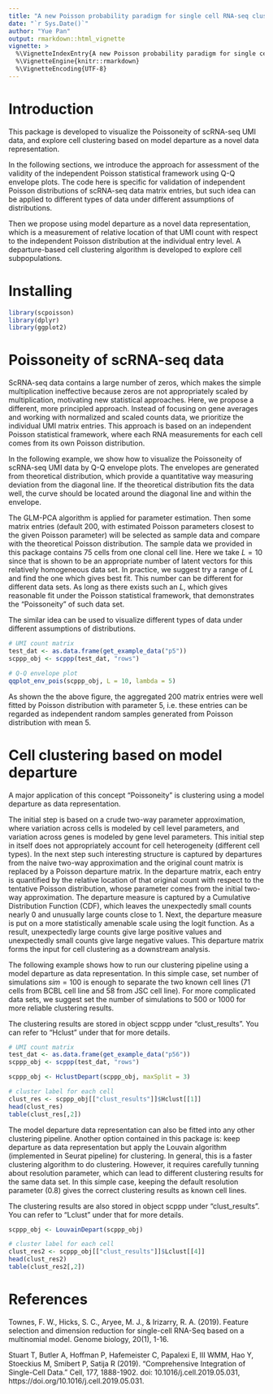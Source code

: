 ```yaml
---
title: "A new Poisson probability paradigm for single cell RNA-seq clustering"
date: "`r Sys.Date()`"
author: "Yue Pan"
output: rmarkdown::html_vignette
vignette: >
  %\VignetteIndexEntry{A new Poisson probability paradigm for single cell RNA-seq clustering}
  %\VignetteEngine{knitr::rmarkdown}
  %\VignetteEncoding{UTF-8}
---
```


# Introduction

This package is developed to visualize the Poissoneity of scRNA-seq UMI data, and explore cell clustering based on model departure as a novel data representation. 

In the following sections, we introduce the approach for assessment of the validity of the independent Poisson statistical framework using Q-Q envelope plots. The code here is specific for validation of independent Poisson distributions of scRNA-seq data matrix entries, but such idea can be applied to different types of data under different assumptions of distributions.

Then we propose using model departure as a novel data representation, which is a measurement of relative location of that UMI count with respect to the independent Poisson distribution at the individual entry level. A departure-based cell clustering algorithm is developed to explore cell subpopulations.

# Installing

```r
library(scpoisson)
library(dplyr)
library(ggplot2)
```

# Poissoneity of scRNA-seq data

ScRNA-seq data contains a large number of zeros, which makes the simple multiplication ineffective because zeros are not appropriately scaled by multiplication, motivating new statistical approaches. Here, we propose a different, more principled approach. Instead of focusing on gene averages and working with normalized and scaled counts data, we prioritize the individual UMI matrix entries. This approach is based on an independent Poisson statistical framework, where each RNA measurements for each cell comes from its own Poisson distribution. 

In the following example, we show how to visualize the Poissoneity of scRNA-seq UMI data by Q-Q envelope plots. The envelopes are generated from theoretical distribution, which provide a quantitative way measuring deviation from the diagonal line. If the theoretical distribution fits the data well, the curve should be located around the diagonal line and within the envelope. 

The GLM-PCA algorithm is applied for parameter estimation. Then some matrix entries (default 200, with estimated Poisson parameters closest to the given Poisson parameter) will be selected as sample data and compare with the theoretical Poisson distribution. The sample data we provided in this package contains 75 cells from one clonal cell line. Here we take $L=10$ since that is shown to be an appropriate number of latent vectors for this relatively homogeneous data set. In practice, we suggest try a range of $L$ and find the one which gives best fit. This number can be different for different data sets. As long as there exists such an $L$, which gives reasonable fit under the Poisson statistical framework, that demonstrates the "Poissoneity" of such data set.

The similar idea can be used to visualize different types of data under different assumptions of distributions.

```r
# UMI count matrix
test_dat <- as.data.frame(get_example_data("p5"))
scppp_obj <- scppp(test_dat, "rows")

# Q-Q envelope plot
qqplot_env_pois(scppp_obj, L = 10, lambda = 5) 

```

As shown the the above figure, the aggregated 200 matrix entries were well fitted by Poisson distribution with parameter 5, i.e. these entries can be regarded as independent random samples generated from Poisson distribution with mean 5.

# Cell clustering based on model departure

A major application of this concept "Poissoneity" is clustering using a model departure as data representation. 

The initial step is based on a crude two-way parameter approximation, where variation across cells is modeled by cell level parameters, and variation across genes is modeled by gene level parameters. This initial step in itself does not appropriately account for cell heterogeneity (different cell types). In the next step such interesting structure is captured by departures from the naive two-way approximation and the original count matrix is replaced by a Poisson departure matrix. In the departure matrix, each entry is quantified by the relative location of that original count with respect to the tentative Poisson distribution, whose parameter comes from the initial two-way approximation. The departure measure is captured by a Cumulative Distribution Function (CDF), which leaves the unexpectedly small counts nearly 0 and unusually large counts close to 1. Next, the departure measure is put on a more statistically amenable scale using the logit function. As a result, unexpectedly large counts give large positive values and unexpectedly small counts give large negative values. This departure matrix forms the input for cell clustering as a downstream analysis.

The following example shows how to run our clustering pipeline using a model departure as data representation. In this simple case, set number of simulations $sim = 100$ is enough to separate the two known cell lines (71 cells from BCBL cell line and 58 from JSC cell line). For more complicated data sets, we suggest set the number of simulations to 500 or 1000 for more reliable clustering results.

The clustering results are stored in object scppp under "clust_results". You can refer to "Hclust" under that for more details.

```r
# UMI count matrix
test_dat <- as.data.frame(get_example_data("p56"))
scppp_obj <- scppp(test_dat, "rows")

scppp_obj <- HclustDepart(scppp_obj, maxSplit = 3)

# cluster label for each cell
clust_res <- scppp_obj[["clust_results"]]$Hclust[[1]]
head(clust_res)
table(clust_res[,2])

```

The model departure data representation can also be fitted into any other clustering pipeline. Another option contained in this package is: keep departure as data representation but apply the Louvain algorithm (implemented in Seurat pipeline) for clustering. In general, this is a faster clustering algorithm to do clustering. However, it requires carefully tunning about resolution parameter, which can lead to different clustering results for the same data set. In this simple case, keeping the default resolution parameter (0.8) gives the correct clustering results as known cell lines.

The clustering results are also stored in object scppp under "clust_results". You can refer to "Lclust" under that for more details. 

```r
scppp_obj <- LouvainDepart(scppp_obj)

# cluster label for each cell
clust_res2 <- scppp_obj[["clust_results"]]$Lclust[[4]]
head(clust_res2)
table(clust_res2[,2])
```


# References
Townes, F. W., Hicks, S. C., Aryee, M. J., & Irizarry, R. A. (2019). Feature selection and dimension reduction for single-cell RNA-Seq based on a multinomial model. Genome biology, 20(1), 1-16.

Stuart T, Butler A, Hoffman P, Hafemeister C, Papalexi E, III WMM, Hao Y, Stoeckius M, Smibert P, Satija R (2019). “Comprehensive Integration of Single-Cell Data.” Cell, 177, 1888-1902. doi: 10.1016/j.cell.2019.05.031, https://doi.org/10.1016/j.cell.2019.05.031.
